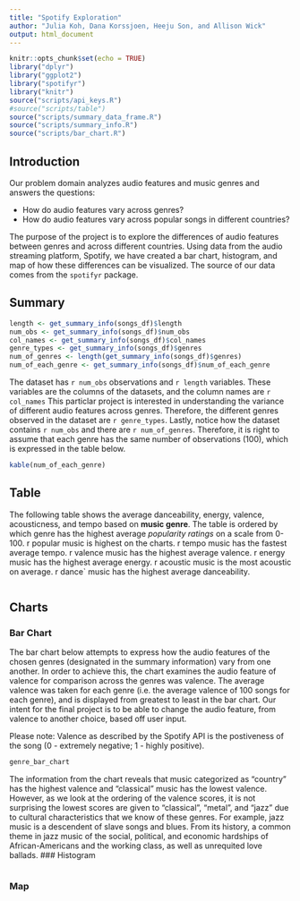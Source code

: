 ```yaml
---
title: "Spotify Exploration"
author: "Julia Koh, Dana Korssjoen, Heeju Son, and Allison Wick"
output: html_document
---
```


```r
knitr::opts_chunk$set(echo = TRUE)
library("dplyr")
library("ggplot2")
library("spotifyr")
library("knitr")
source("scripts/api_keys.R")
#source("scripts/table")
source("scripts/summary_data_frame.R")
source("scripts/summary_info.R")
source("scripts/bar_chart.R")
```

## Introduction
Our problem domain analyzes audio features and music genres and answers the questions: 

- How do audio features vary across genres?
- How do audio features vary across popular songs in different countries?

The purpose of the project is to explore the differences of audio features between genres and across different countries. Using data from the audio streaming platform, Spotify, we have created a bar chart, histogram, and map of how these differences can be visualized. The source of our data comes from the `spotifyr` package.

## Summary

```r
length <- get_summary_info(songs_df)$length
num_obs <- get_summary_info(songs_df)$num_obs
col_names <- get_summary_info(songs_df)$col_names
genre_types <- get_summary_info(songs_df)$genres
num_of_genres <- length(get_summary_info(songs_df)$genres)
num_of_each_genre <- get_summary_info(songs_df)$num_of_each_genre
```
The dataset has `r num_obs` observations and `r length` variables. These variables are the columns of the datasets, and the column names are `r col_names`
This particlar project is interested in understanding the variance of 
different audio features across genres. Therefore, the different genres observed in
the dataset are `r genre_types`. Lastly, notice how the dataset contains `r num_obs` and there are `r num_of_genres`. Therefore, it is right to assume that each genre has the same number of observations (100), which is expressed in the table below. 
```r
kable(num_of_each_genre)
```

## Table

The following table shows the average danceability, energy, valence, acousticness, and tempo based on **music genre**. The table is ordered by which genre has the highest average _popularity ratings_ on a scale from 0-100. r popular music is highest on the charts. r tempo music has the fastest average tempo. r valence music has the highest average valence. r energy music has the highest average energy. r acoustic music is the most acoustic on average. r dance` music has the highest average danceability.

```r
```

## Charts
### Bar Chart 
The bar chart below attempts to express how the audio features of the chosen
genres (designated in the summary information) vary from one another. In order to achieve this, the chart examines the audio feature of valence for  comparison across the genres was valence. The average valence was taken for each genre (i.e.
the average valence of 100 songs for each genre), and is displayed from greatest 
to least in the bar chart. Our intent for the final project is to be able to change
the audio feature, from valence to another choice, based off user input.

Please note: Valence as described by the Spotify API is the postiveness of the song (0 - extremely negative; 1 - highly positive).

```r
genre_bar_chart
```

The information from the chart reveals that music categorized as "country" has the highest valence and "classical" music has the lowest valence. However, as we look at the ordering of the valence scores, it is not surprising the lowest scores are given to "classical", "metal", and "jazz" due to cultural characteristics that we know of these genres. For example, jazz music is a descendent of slave songs and 
blues. From its history, a common theme in jazz music of the social, political, and economic hardships of African-Americans and the working class, as well as unrequited love ballads. 
### Histogram

```r

```

### Map

```r

```
